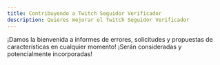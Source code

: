 ```yaml
---
title: Contribuyendo a Twitch Seguidor Verificador
description: Quieres mejorar el Twitch Seguidor Verificador
---
```


¡Damos la bienvenida a informes de errores, solicitudes y propuestas de características en cualquier momento! ¡Serán consideradas y potencialmente incorporadas!
